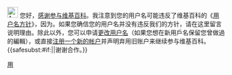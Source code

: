 [[Image:Ambox warning blue.svg|25px|alt=|link=]] 您好，[[Wikipedia:參與貢獻|感谢参与维基百科]]。我注意到您的用户名可能违反了维基百科的《[[Wikipedia:用户名|用户名方针]]》，因为'''{{{1|<noinclude><big><span style="color: #ba0000; font-weight: bold;">未给原因</span></noinclude></big>}}}'''。如果您确信您的用户名并没有违反我们的方针，请在这里留言说明理由。除此以外，您可以申请[[Wikipedia:更改用户名|更改用户名]]（如果您想在新用戶名保留您曾做過的編輯），或直接[[Special:用户登录/signup|注册一个新的帐户]]并声明弃用旧账户来继续参与维基百科。{{<includeonly>safesubst:</includeonly>#if:{{{2|}}}|{{{2}}}|谢谢合作。}}<includeonly>{{{category|[[Category:可能违反方针的用户名|{{PAGENAME}}]]}}}</includeonly> <!-- Template:uw-username --><noinclude>
{{singlenotice|param1=reason|param1 required=yes}}
[[Category:用戶警告模板|用]]
</noinclude>